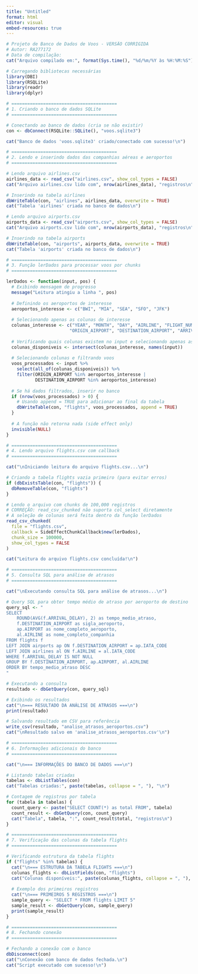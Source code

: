 ---
title: "Untitled"
format: html
editor: visual
embed-resources: true
---

```{r}
# Projeto de Banco de Dados de Voos - VERSÃO CORRIGIDA
# Autor: RA277172
# Data de compilação: 
cat("Arquivo compilado em:", format(Sys.time(), "%d/%m/%Y às %H:%M:%S"), "\n\n")

# Carregando bibliotecas necessárias
library(DBI)
library(RSQLite)
library(readr)
library(dplyr)

# ========================================
# 1. Criando o banco de dados SQLite
# ========================================

# Conectando ao banco de dados (cria se não existir)
con <- dbConnect(RSQLite::SQLite(), "voos.sqlite3")

cat("Banco de dados 'voos.sqlite3' criado/conectado com sucesso!\n")

# ========================================
# 2. Lendo e inserindo dados das companhias aéreas e aeroportos
# ========================================

# Lendo arquivo airlines.csv
airlines_data <- read_csv("airlines.csv", show_col_types = FALSE)
cat("Arquivo airlines.csv lido com", nrow(airlines_data), "registros\n")

# Inserindo na tabela airlines
dbWriteTable(con, "airlines", airlines_data, overwrite = TRUE)
cat("Tabela 'airlines' criada no banco de dados\n")

# Lendo arquivo airports.csv
airports_data <- read_csv("airports.csv", show_col_types = FALSE)
cat("Arquivo airports.csv lido com", nrow(airports_data), "registros\n")

# Inserindo na tabela airports
dbWriteTable(con, "airports", airports_data, overwrite = TRUE)
cat("Tabela 'airports' criada no banco de dados\n")

# ========================================
# 3. Função lerDados para processar voos por chunks
# ========================================

lerDados <- function(input, pos) {
  # Exibindo mensagem de progresso
  message("Leitura atingiu a linha ", pos)
  
  # Definindo os aeroportos de interesse
  aeroportos_interesse <- c("BWI", "MIA", "SEA", "SFO", "JFK")
  
  # Selecionando apenas as colunas de interesse
  colunas_interesse <- c("YEAR", "MONTH", "DAY", "AIRLINE", "FLIGHT_NUMBER", 
                        "ORIGIN_AIRPORT", "DESTINATION_AIRPORT", "ARRIVAL_DELAY")
  
  # Verificando quais colunas existem no input e selecionando apenas as disponíveis
  colunas_disponiveis <- intersect(colunas_interesse, names(input))
  
  # Selecionando colunas e filtrando voos
  voos_processados <- input %>%
    select(all_of(colunas_disponiveis)) %>%
    filter(ORIGIN_AIRPORT %in% aeroportos_interesse | 
           DESTINATION_AIRPORT %in% aeroportos_interesse)
  
  # Se há dados filtrados, inserir no banco
  if (nrow(voos_processados) > 0) {
    # Usando append = TRUE para adicionar ao final da tabela
    dbWriteTable(con, "flights", voos_processados, append = TRUE)
  }
  
  # A função não retorna nada (side effect only)
  invisible(NULL)
}

# ========================================
# 4. Lendo arquivo flights.csv com callback
# ========================================

cat("\nIniciando leitura do arquivo flights.csv...\n")

# Criando a tabela flights vazia primeiro (para evitar erros)
if (dbExistsTable(con, "flights")) {
  dbRemoveTable(con, "flights")
}

# Lendo o arquivo com chunks de 100,000 registros
# CORREÇÃO: read_csv_chunked não suporta col_select diretamente
# A seleção de colunas será feita dentro da função lerDados
read_csv_chunked(
  file = "flights.csv",
  callback = SideEffectChunkCallback$new(lerDados),
  chunk_size = 100000,
  show_col_types = FALSE
)

cat("Leitura do arquivo flights.csv concluída!\n")

# ========================================
# 5. Consulta SQL para análise de atrasos
# ========================================

cat("\nExecutando consulta SQL para análise de atrasos...\n")

# Query SQL para obter tempo médio de atraso por aeroporto de destino
query_sql <- "
SELECT 
    ROUND(AVG(f.ARRIVAL_DELAY), 2) as tempo_medio_atraso,
    f.DESTINATION_AIRPORT as sigla_aeroporto,
    ap.AIRPORT as nome_completo_aeroporto,
    al.AIRLINE as nome_completo_companhia
FROM flights f
LEFT JOIN airports ap ON f.DESTINATION_AIRPORT = ap.IATA_CODE
LEFT JOIN airlines al ON f.AIRLINE = al.IATA_CODE
WHERE f.ARRIVAL_DELAY IS NOT NULL
GROUP BY f.DESTINATION_AIRPORT, ap.AIRPORT, al.AIRLINE
ORDER BY tempo_medio_atraso DESC
"

# Executando a consulta
resultado <- dbGetQuery(con, query_sql)

# Exibindo os resultados
cat("\n=== RESULTADO DA ANÁLISE DE ATRASOS ===\n")
print(resultado)

# Salvando resultado em CSV para referência
write_csv(resultado, "analise_atrasos_aeroportos.csv")
cat("\nResultado salvo em 'analise_atrasos_aeroportos.csv'\n")

# ========================================
# 6. Informações adicionais do banco
# ========================================

cat("\n=== INFORMAÇÕES DO BANCO DE DADOS ===\n")

# Listando tabelas criadas
tabelas <- dbListTables(con)
cat("Tabelas criadas:", paste(tabelas, collapse = ", "), "\n")

# Contagem de registros por tabela
for (tabela in tabelas) {
  count_query <- paste("SELECT COUNT(*) as total FROM", tabela)
  count_result <- dbGetQuery(con, count_query)
  cat("Tabela", tabela, ":", count_result$total, "registros\n")
}

# ========================================
# 7. Verificação das colunas da tabela flights
# ========================================

# Verificando estrutura da tabela flights
if ("flights" %in% tabelas) {
  cat("\n=== ESTRUTURA DA TABELA FLIGHTS ===\n")
  colunas_flights <- dbListFields(con, "flights")
  cat("Colunas disponíveis:", paste(colunas_flights, collapse = ", "), "\n")
  
  # Exemplo dos primeiros registros
  cat("\n=== PRIMEIROS 5 REGISTROS ===\n")
  sample_query <- "SELECT * FROM flights LIMIT 5"
  sample_result <- dbGetQuery(con, sample_query)
  print(sample_result)
}

# ========================================
# 8. Fechando conexão
# ========================================

# Fechando a conexão com o banco
dbDisconnect(con)
cat("\nConexão com banco de dados fechada.\n")
cat("Script executado com sucesso!\n")
```
